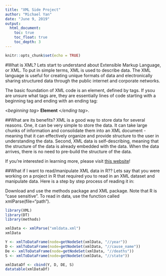 ```yaml
---
title: "XML Side Project"
author: "Michael Yan"
date: "June 9, 2019"
output: 
  html_document:  
    toc: true  
    toc_float: true  
    toc_depth: 3  
---
```


```r
knitr::opts_chunk$set(echo = TRUE)
```

#What is XML?
Lets start to understand about Extensible Markup Language, or XML. To put in simple terms, XML is used to describe data. The XML language is useful for creating unique formats of data and electronically sharing structured data through the public internet and corporate networks. 

The basic foundation of XML code is an element, defined by tags. If ysou are unsure what tags are, they are essentially lines of code starting with a beginning tag and ending with an ending tag:

<*beginning tag*> **Element** <*/ending tag*>. 

##What are its benefits?
XML is a good way to store data for several reasons. One, it can be very simple to store the data. It can take large chunks of information and consolidate them into an XML document - meaning that it can effectively organize and provide structure to the user in understanding the data.  Second, XML data is self-describing, meaning that the structure of the data is already embedded with the data. When the data arrives, there is no need to pre-build the structure of the data.

If you're interested in learning more, please visit [this website](https://searchmicroservices.techtarget.com/definition/XML-Extensible-Markup-Language)!

##What if I want to read/manipulate XML data in R??
Lets say that you were working on a project in R that required you to read in an XML dataset and manipulate data. Here is a step by step process of reading it in:

Download and use the methods package and XML package. Note that R is "case sensitive". To read in data, use the function called xmlParse(file="path"). 

```r
library(XML)
library(DT)
library(methods)

xmlData <- xmlParse("xmldata.xml")
xmlData

Y <- xmlToDataFrame(node=getNodeSet(xmlData, "//year"))
D <- xmlToDataFrame(node=getNodeSet(xmlData, "//cause_name"))
De <- xmlToDataFrame(node=getNodeSet(xmlData, "//deaths"))
S <- xmlToDataFrame(node=getNodeSet(xmlData, "//state"))

xmlDataDf <- cbind(Y, D, DE, S)
datatable(xmlDataDf)
```




